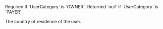   
<ParamField body="CountryOfResidence" type="string" >     
Required if `UserCategory` is `OWNER`. Returned `null` if `UserCategory` is `PAYER`.

The country of residence of the user.

</ParamField>